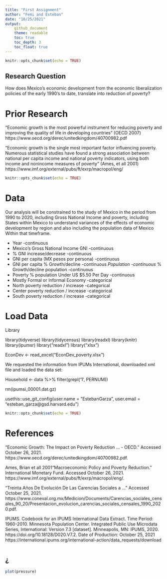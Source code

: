 ---
title: "First Assignment"
author: "Femi and Esteban"
date: "10/25/2021"
output: 
    github_document
    theme: readable
    toc: true
    toc_depth: 3
    toc_float: true
---



```{r setup, include=FALSE}
knitr::opts_chunk$set(echo = TRUE)
```

## Research Question

How does Mexico’s economic development from the economic liberalization policies of the early 1990’s to date, translate into reduction of poverty?

# Prior Research

“Economic growth is the most powerful instrument for reducing poverty and improving the quality of life in developing countries” (OECD 2007)
https://www.oecd.org/derec/unitedkingdom/40700982.pdf
 
“Economic growth is the single most important factor influencing poverty. Numerous statistical studies have found a strong association between national per capita income and national poverty indicators, using both income and nonincome measures of poverty” (Ames, et all 2001)
https://www.imf.org/external/pubs/ft/exrp/macropol/eng/

```{r setup, include=FALSE}
knitr::opts_chunk$set(echo = TRUE)
```

# Data

Our analysis will be constrained to the study of Mexico in the period from 1990 to 2020, including Gross National Income and poverty, including States within Mexico to understand variances of the effects of economic development by region and also including the population data of Mexico Within that timeframe.


* Year -continuous
* Mexico's Gross National Income GNI -continuous 
* % GNI increase/decrease -continuous
* GNI per capita (MX pesos por persona) -continuous
* GNI per capita % Growth/decline  -continuous
*Population -continuous
*% Growth/decline population -continuous
* Poverty  % population Under US $5.50 Per Day -continuous
* Mostly Formal or Informal Economy -categorical
* North poverty reduction / increase -categorical
* Center poverty reduction / increase -categorical
* South poverty reduction / increase  -categorical





# Load Data

Library

library(tidyverse)
library(tidycensus)
library(readxl)
library(knitr)
library(ipumsr)
library("readxl")
library("xlsx")


EconDev <- read_excel("EconDev_poverty.xlsx")



We requested the information from IPUMs International, downloaded xml file and loaded the data set: 


Household <- data %>% filter(grepl('1', PERNUM))

rm(ipumsi_00001.dat.gz)

usethis::use_git_config(user.name = "EstebanGarza", user.email = "esteban_garza@gsd.harvard.edu")

```{r setup, include=FALSE}
knitr::opts_chunk$set(echo = TRUE)
```

# References


“Economic Growth: The Impact on Poverty Reduction ... - OECD.” Accessed October 26, 2021. https://www.oecd.org/derec/unitedkingdom/40700982.pdf. 

Ames, Brian et all 2001“Macroeconomic Policy and Poverty Reduction.” International Monetary Fund. Accessed October 26, 2021. https://www.imf.org/external/pubs/ft/exrp/macropol/eng/. 

“Treinta Años De Evolución De Las Carencias Sociales a ...” Accessed October 25, 2021. https://www.coneval.org.mx/Medicion/Documents/Carencias_sociales_censales_90_20/Presentacion_evolucion_carencias_sociales_censales_1990_2020.pdf. 

IPUMS. Codebook for an IPUMS International Data Extract. Time Period:	1960-2010. Minnesota Population Center. Integrated Public Use Microdata Series, International: Version 7.3 [dataset]. Minneapolis, MN: IPUMS, 2020. https://doi.org/10.18128/D020.V7.2. Date of Production:	October 25, 2021 https://international.ipums.org/international-action/data_requests/download


```{r cars}



```

## ¿

```{r pressure, echo=FALSE}
plot(pressure)
```


